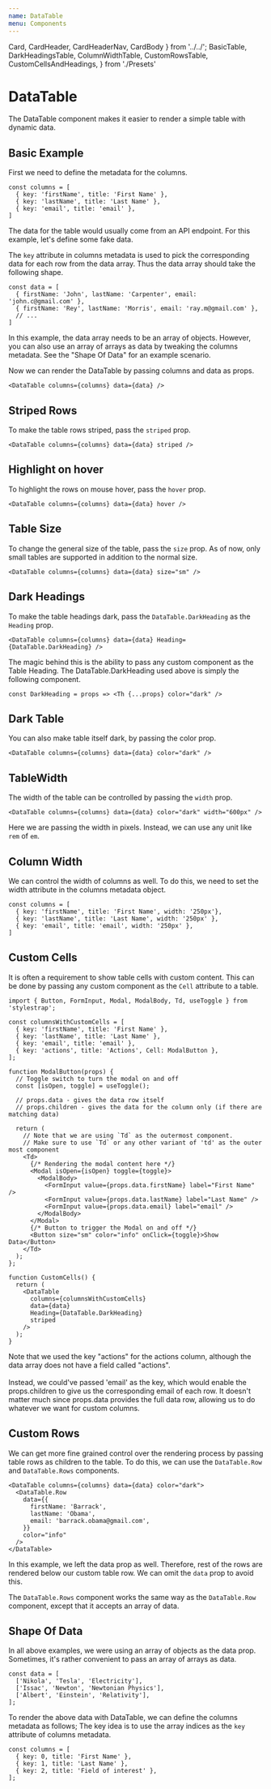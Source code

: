```yaml
---
name: DataTable
menu: Components
---
```


  Card,
  CardHeader,
  CardHeaderNav,
  CardBody
} from '../../';
  BasicTable,
  DarkHeadingsTable,
  ColumnWidthTable,
  CustomRowsTable,
  CustomCellsAndHeadings,
} from './Presets'

# DataTable
The DataTable component makes it easier to render a simple table with dynamic data.

## Basic Example
First we need to define the metadata for the columns.
```
const columns = [
  { key: 'firstName', title: 'First Name' },
  { key: 'lastName', title: 'Last Name' },
  { key: 'email', title: 'email' },
]
```

The data for the table would usually come from an API endpoint. For this example,
let's define some fake data.

The `key` attribute in columns metadata is used to pick the corresponding data for each row from the data array.
Thus the data array should take the following shape.

```
const data = [
  { firstName: 'John', lastName: 'Carpenter', email: 'john.c@gmail.com' },
  { firstName: 'Rey', lastName: 'Morris', email: 'ray.m@gmail.com' },
  // ...
]
```

<InfoCard>
  In this example, the data array needs to be an array of objects.
  However, you can also use an array of arrays as data by tweaking the columns metadata.
  See the "Shape Of Data" for an example scenario.
</InfoCard>

Now we can render the DataTable by passing columns and data as props.

<Preview>
  <BasicTable />
</Preview>

```
<DataTable columns={columns} data={data} />
```

## Striped Rows
To make the table rows striped, pass the `striped` prop.

<Preview>
  <BasicTable striped />
</Preview>

```
<DataTable columns={columns} data={data} striped />
```

## Highlight on hover
To highlight the rows on mouse hover, pass the `hover` prop.

<Preview>
  <BasicTable hover />
</Preview>

```
<DataTable columns={columns} data={data} hover />
```

## Table Size
To change the general size of the table, pass the `size` prop.
As of now, only small tables are supported in addition to the normal size.

<Preview>
  <BasicTable size="sm" />
</Preview>

```
<DataTable columns={columns} data={data} size="sm" />
```

## Dark Headings
To make the table headings dark, pass the `DataTable.DarkHeading` as the `Heading` prop.

<Preview>
  <DarkHeadingsTable />
</Preview>

```
<DataTable columns={columns} data={data} Heading={DataTable.DarkHeading} />
```

The magic behind this is the ability to pass any custom component as the Table Heading.
The DataTable.DarkHeading used above is simply the following component.
```
const DarkHeading = props => <Th {...props} color="dark" />
```

## Dark Table
You can also make table itself dark, by passing the color prop.

<Preview>
  <BasicTable color="dark" />
</Preview>

```
<DataTable columns={columns} data={data} color="dark" />
```

## TableWidth
The width of the table can be controlled by passing the `width` prop.

<Preview>
  <BasicTable width="600px" color="dark"/>
</Preview>

```
<DataTable columns={columns} data={data} color="dark" width="600px" />
```
Here we are passing the width in pixels. Instead, we can use any unit like `rem` of `em`.

## Column Width
We can control the width of columns as well.
To do this, we need to set the width attribute in the columns metadata object.

```
const columns = [
  { key: 'firstName', title: 'First Name', width: '250px'},
  { key: 'lastName', title: 'Last Name', width: '250px' },
  { key: 'email', title: 'email', width: '250px' },
]
```

<Preview>
  <ColumnWidthTable />
</Preview>

## Custom Cells
It is often a requirement to show table cells with custom content. This can be done by passing
any custom component as the `Cell` attribute to a table.

<Preview>
  <CustomCellsAndHeadings />
</Preview>

```
import { Button, FormInput, Modal, ModalBody, Td, useToggle } from 'stylestrap';

const columnsWithCustomCells = [
  { key: 'firstName', title: 'First Name' },
  { key: 'lastName', title: 'Last Name' },
  { key: 'email', title: 'email' },
  { key: 'actions', title: 'Actions', Cell: ModalButton },
];

function ModalButton(props) {
  // Toggle switch to turn the modal on and off
  const [isOpen, toggle] = useToggle();

  // props.data - gives the data row itself
  // props.children - gives the data for the column only (if there are matching data)

  return (
    // Note that we are using `Td` as the outermost component.
    // Make sure to use `Td` or any other variant of 'td' as the outer most component
    <Td>
      {/* Rendering the modal content here */}
      <Modal isOpen={isOpen} toggle={toggle}>
        <ModalBody>
          <FormInput value={props.data.firstName} label="First Name" />
          <FormInput value={props.data.lastName} label="Last Name" />
          <FormInput value={props.data.email} label="email" />
        </ModalBody>
      </Modal>
      {/* Button to trigger the Modal on and off */}
      <Button size="sm" color="info" onClick={toggle}>Show Data</Button>
    </Td>
  );
};

function CustomCells() {
  return (
    <DataTable
      columns={columnsWithCustomCells}
      data={data}
      Heading={DataTable.DarkHeading}
      striped
    />
  );
}
```
<InfoCard>
  Note that we used the key "actions" for the actions column, although the data array
  does not have a field called "actions".
  <br />
  <br />
  Instead, we could've passed 'email' as the key, which would enable the props.children
  to give us the corresponding email of each row.
  It doesn't matter much since props.data provides the full data row, allowing us to do whatever we want
  for custom columns.
</InfoCard>

## Custom Rows
We can get more fine grained control over the rendering process by passing
table rows as children to the table. To do this, we can use the `DataTable.Row`
and `DataTable.Rows` components.

<Preview>
  <CustomRowsTable />
</Preview>

```
<DataTable columns={columns} data={data} color="dark">
  <DataTable.Row
    data={{
      firstName: 'Barrack',
      lastName: 'Obama',
      email: 'barrack.obama@gmail.com',
    }}
    color="info"
  />
</DataTable>
```

In this example, we left the data prop as well. Therefore, rest of the rows
are rendered below our custom table row. We can omit the `data` prop to avoid this.

The `DataTable.Rows` component works the same way as the `DataTable.Row` component,
except that it accepts an array of data.

## Shape Of Data
In all above examples, we were using an array of objects as the data prop.
Sometimes, it's rather convenient to pass an array of arrays as data.

```
const data = [
  ['Nikola', 'Tesla', 'Electricity'],
  ['Issac', 'Newton', 'Newtonian Physics'],
  ['Albert', 'Einstein', 'Relativity'],
];
```

To render the above data with DataTable, we can define the columns metadata as follows;
The key idea is to use the array indices as the `key` attribute of columns metadata.

```
const columns = [
  { key: 0, title: 'First Name' },
  { key: 1, title: 'Last Name' },
  { key: 2, title: 'Field of interest' },
];
```
